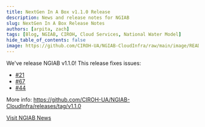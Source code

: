 ```yaml
---
title: NextGen In A Box v1.1.0 Release
description: News and release notes for NGIAB
slug: NextGen In A Box Release Notes 
authors: [arpita, zach]
tags: [Blog, NGIAB, CIROH, Cloud Services, National Water Model]
hide_table_of_contents: false
image: https://github.com/CIROH-UA/NGIAB-CloudInfra/raw/main/image/README/ngiab.png
---
```


We've release NGIAB v1.1.0! This release fixes issues:

- [#21](https://github.com/CIROH-UA/NGIAB-CloudInfra/issues/21)
- [#67](https://github.com/CIROH-UA/NGIAB-CloudInfra/issues/67)
- [#44](https://github.com/CIROH-UA/NGIAB-CloudInfra/issues/44)

More info: https://github.com/CIROH-UA/NGIAB-CloudInfra/releases/tag/v1.1.0

[Visit NGIAB News](https://docs.ciroh.org/news)

<!-- truncate -->